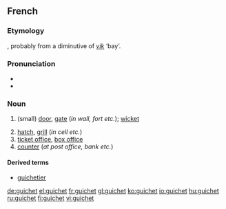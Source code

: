 ==French==

===Etymology===
{{etyl|fro|fr}}, probably from a diminutive of {{etyl|non|fr}} ''[[vík]]'' ‘bay’.

===Pronunciation===
* {{IPA|/ɡiʃɛ/|lang=fr}}
* {{audio|Fr-guichet.ogg|Audio}}

===Noun===
{{fr-noun|m}}

# {{archaic|lang=fr}} (small) [[door]], [[gate]] (''in wall, fort etc.''); [[wicket]]
# [[hatch]], [[grill]] (''in cell etc.'')
# [[ticket office]], [[box office]]
# [[counter]] (''at post office, bank etc.'')

====Derived terms====
* [[guichetier]]

[[de:guichet]]
[[el:guichet]]
[[fr:guichet]]
[[gl:guichet]]
[[ko:guichet]]
[[io:guichet]]
[[hu:guichet]]
[[ru:guichet]]
[[fi:guichet]]
[[vi:guichet]]